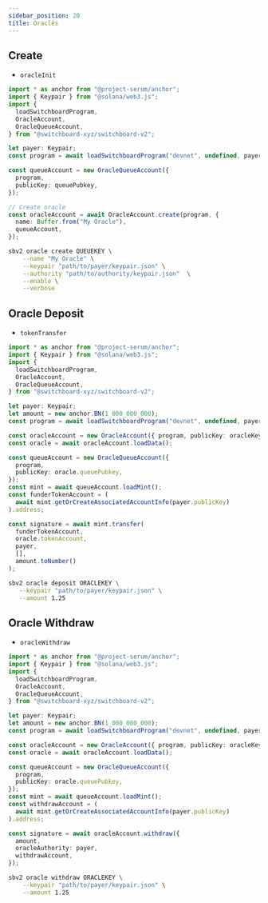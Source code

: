 ```yaml
---
sidebar_position: 20
title: Oracles
---
```



## Create

- `oracleInit`

<Tabs>
  <TabItem value="Typescript" label="Typescript" default>

```ts
import * as anchor from "@project-serum/anchor";
import { Keypair } from "@solana/web3.js";
import {
  loadSwitchboardProgram,
  OracleAccount,
  OracleQueueAccount,
} from "@switchboard-xyz/switchboard-v2";

let payer: Keypair;
const program = await loadSwitchboardProgram("devnet", undefined, payer);

const queueAccount = new OracleQueueAccount({
  program,
  publicKey: queuePubkey,
});

// Create oracle
const oracleAccount = await OracleAccount.create(program, {
  name: Buffer.from("My Oracle"),
  queueAccount,
});
```

  </TabItem>
  <TabItem value="CLI" label="CLI">

```bash
sbv2 oracle create QUEUEKEY \
    --name "My Oracle" \
    --keypair "path/to/payer/keypair.json" \
    --authority "path/to/authority/keypair.json"  \
    --enable \
    --verbose
```

  </TabItem>
</Tabs>

## Oracle Deposit

- `tokenTransfer`

<Tabs>
  <TabItem value="Typescript" label="Typescript" default>

```ts
import * as anchor from "@project-serum/anchor";
import { Keypair } from "@solana/web3.js";
import {
  loadSwitchboardProgram,
  OracleAccount,
  OracleQueueAccount,
} from "@switchboard-xyz/switchboard-v2";

let payer: Keypair;
let amount = new anchor.BN(1_000_000_000);
const program = await loadSwitchboardProgram("devnet", undefined, payer);

const oracleAccount = new OracleAccount({ program, publicKey: oracleKey });
const oracle = await oracleAccount.loadData();

const queueAccount = new OracleQueueAccount({
  program,
  publicKey: oracle.queuePubkey,
});
const mint = await queueAccount.loadMint();
const funderTokenAccount = (
  await mint.getOrCreateAssociatedAccountInfo(payer.publicKey)
).address;

const signature = await mint.transfer(
  funderTokenAccount,
  oracle.tokenAccount,
  payer,
  [],
  amount.toNumber()
);
```

  </TabItem>
  <TabItem value="CLI" label="CLI">

```bash
sbv2 oracle deposit ORACLEKEY \
   --keypair "path/to/payer/keypair.json" \
   --amount 1.25
```

  </TabItem>
</Tabs>

## Oracle Withdraw

- `oracleWithdraw`

<Tabs>
  <TabItem value="Typescript" label="Typescript" default>

```ts
import * as anchor from "@project-serum/anchor";
import { Keypair } from "@solana/web3.js";
import {
  loadSwitchboardProgram,
  OracleAccount,
  OracleQueueAccount,
} from "@switchboard-xyz/switchboard-v2";

let payer: Keypair;
let amount = new anchor.BN(1_000_000_000);
const program = await loadSwitchboardProgram("devnet", undefined, payer);

const oracleAccount = new OracleAccount({ program, publicKey: oracleKey });
const oracle = await oracleAccount.loadData();

const queueAccount = new OracleQueueAccount({
  program,
  publicKey: oracle.queuePubkey,
});
const mint = await queueAccount.loadMint();
const withdrawAccount = (
  await mint.getOrCreateAssociatedAccountInfo(payer.publicKey)
).address;

const signature = await oracleAccount.withdraw({
  amount,
  oracleAuthority: payer,
  withdrawAccount,
});
```

  </TabItem>
  <TabItem value="CLI" label="CLI">

```bash
sbv2 oracle withdraw ORACLEKEY \
    --keypair "path/to/payer/keypair.json" \
    --amount 1.25
```

  </TabItem>
</Tabs>
